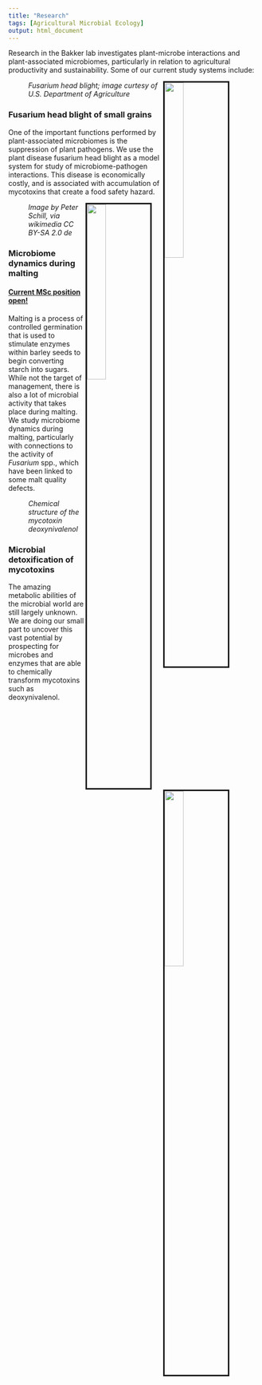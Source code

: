 ```yaml
---
title: "Research"
tags: [Agricultural Microbial Ecology]
output: html_document
---
```


Research in the Bakker lab investigates plant-microbe interactions and plant-associated microbiomes, particularly in relation to agricultural productivity and sustainability. Some of our current study systems include:

<figure>
  <img src="media/FHB_viaARS.jpg" style="width:30%; border:3px solid; margin-right: 20px" align="right">
  <figcaption>*Fusarium head blight; image curtesy of U.S. Department of Agriculture*</figcaption>
</figure> 
### Fusarium head blight of small grains  
One of the important functions performed by plant-associated microbiomes is the suppression of plant pathogens. We use the plant disease fusarium head blight as a model system for study of microbiome-pathogen interactions. This disease is economically costly, and is associated with accumulation of mycotoxins that create a food safety hazard.  
  
  
<figure>
  <img src="media/Malt_viaWikipedia_1280px-Grünmalz.jpg" style="width:30%; border:3px solid; margin-right: 20px" align="right">
  <figcaption>*Image by Peter Schill, via wikimedia CC BY-SA 2.0 de*</figcaption>
</figure> 
### Microbiome dynamics during malting  
#### [Current MSc position open!](media/Fusarium_MaltingBarley_MScPosition_UManitoba.pdf)  
Malting is a process of controlled germination that is used to stimulate enzymes within barley seeds to begin converting starch into sugars. While not the target of management, there is also a lot of microbial activity that takes place during malting. We study microbiome dynamics during malting, particularly with connections to the activity of *Fusarium* spp., which have been linked to some malt quality defects.  
  
  
<figure>
  <img src="media/DON_structure.png" style="width:30%; border:3px solid; margin-right: 20px" align="right">
  <figcaption>*Chemical structure of the mycotoxin deoxynivalenol*</figcaption>
</figure> 
### Microbial detoxification of mycotoxins  
The amazing metabolic abilities of the microbial world are still largely unknown. We are doing our small part to uncover this vast potential by prospecting for microbes and enzymes that are able to chemically transform mycotoxins such as deoxynivalenol.

